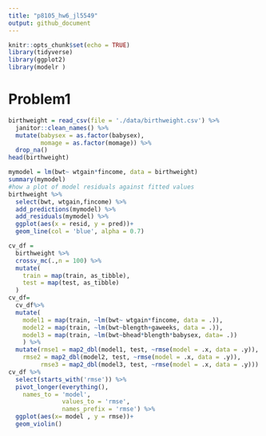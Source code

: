 ```yaml
---
title: "p8105_hw6_jl5549"
output: github_document
---
```


```r
knitr::opts_chunk$set(echo = TRUE)
library(tidyverse)
library(ggplot2)
library(modelr )
```

# Problem1
```r
birthweight = read_csv(file = './data/birthweight.csv') %>% 
  janitor::clean_names() %>% 
  mutate(babysex = as.factor(babysex),
         momage = as.factor(momage)) %>% 
  drop_na()
head(birthweight)
```

```r
mymodel = lm(bwt~ wtgain*fincome, data = birthweight)
summary(mymodel)
#how a plot of model residuals against fitted values
birthweight %>% 
  select(bwt, wtgain,fincome) %>% 
  add_predictions(mymodel) %>% 
  add_residuals(mymodel) %>% 
  ggplot(aes(x = resid, y = pred))+
  geom_line(col = 'blue', alpha = 0.7)
```

```r
cv_df =
  birthweight %>% 
  crossv_mc(.,n = 100) %>% 
  mutate(
    train = map(train, as_tibble),
    test = map(test, as_tibble)
  ) 
cv_df= 
  cv_df%>% 
  mutate(
    model1 = map(train, ~lm(bwt~ wtgain*fincome, data = .)),
    model2 = map(train, ~lm(bwt~blength+gaweeks, data = .)),
    model3 = map(train, ~lm(bwt~bhead*blength*babysex, data= .))
    ) %>% 
  mutate(rmse1 = map2_dbl(model1, test, ~rmse(model = .x, data = .y)),
    rmse2 = map2_dbl(model2, test, ~rmse(model = .x, data = .y)),
         rmse3 = map2_dbl(model3, test, ~rmse(model = .x, data = .y)))
cv_df %>% 
  select(starts_with('rmse')) %>%
  pivot_longer(everything(),
    names_to = 'model',
               values_to = 'rmse',
               names_prefix = 'rmse') %>% 
  ggplot(aes(x= model , y = rmse))+
  geom_violin()

```

